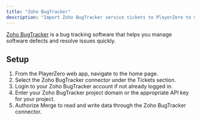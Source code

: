 ```yaml
---
title: "Zoho BugTracker"
description: "Import Zoho BugTracker service tickets to PlayerZero to measure the customer impact of your code."
---
```


[Zoho BugTracker](https://www.zoho.com/bugtracker/) is a bug tracking software that helps you manage software defects and resolve issues quickly.

<Snippet file="ticketing-connector.mdx" />

<Snippet file="ticketing-permissions.mdx" />
<Snippet file="ticketing-permissions-collections.mdx" />

## Setup
1. From the PlayerZero web app, navigate to the home page.
2. Select the Zoho BugTracker connector under the Tickets section.
3. Login to your Zoho BugTracker account if not already logged in.
4. Enter your Zoho BugTracker project domain or the appropriate API key for your project.
5. Authorize Merge to read and write data through the Zoho BugTracker connector.